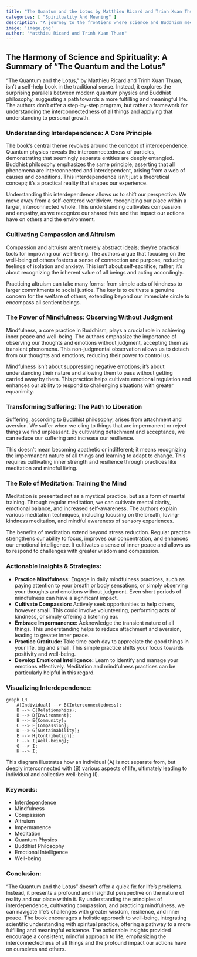 ```yaml
---
title: "The Quantum and the Lotus by Matthieu Ricard and Trinh Xuan Thuan"
categories: [ "Spirituality And Meaning" ]
description: "A journey to the frontiers where science and Buddhism meet"
image: 'image.png'
author: "Matthieu Ricard and Trinh Xuan Thuan"
---
```

## The Harmony of Science and Spirituality: A Summary of "The Quantum and the Lotus"

"The Quantum and the Lotus," by Matthieu Ricard and Trinh Xuan Thuan, isn't a self-help book in the traditional sense. Instead, it explores the surprising parallels between modern quantum physics and Buddhist philosophy, suggesting a path towards a more fulfilling and meaningful life.  The authors don't offer a step-by-step program, but rather a framework for understanding the interconnectedness of all things and applying that understanding to personal growth.

### Understanding Interdependence: A Core Principle

The book's central theme revolves around the concept of interdependence.  Quantum physics reveals the interconnectedness of particles, demonstrating that seemingly separate entities are deeply entangled.  Buddhist philosophy emphasizes the same principle, asserting that all phenomena are interconnected and interdependent, arising from a web of causes and conditions. This interdependence isn't just a theoretical concept; it's a practical reality that shapes our experience.

Understanding this interdependence allows us to shift our perspective. We move away from a self-centered worldview, recognizing our place within a larger, interconnected whole. This understanding cultivates compassion and empathy, as we recognize our shared fate and the impact our actions have on others and the environment.

### Cultivating Compassion and Altruism

Compassion and altruism aren't merely abstract ideals; they're practical tools for improving our well-being. The authors argue that focusing on the well-being of others fosters a sense of connection and purpose, reducing feelings of isolation and anxiety.  This isn't about self-sacrifice; rather, it's about recognizing the inherent value of all beings and acting accordingly.

Practicing altruism can take many forms: from simple acts of kindness to larger commitments to social justice. The key is to cultivate a genuine concern for the welfare of others, extending beyond our immediate circle to encompass all sentient beings.

### The Power of Mindfulness: Observing Without Judgment

Mindfulness, a core practice in Buddhism, plays a crucial role in achieving inner peace and well-being. The authors emphasize the importance of observing our thoughts and emotions without judgment, accepting them as transient phenomena.  This non-judgmental observation allows us to detach from our thoughts and emotions, reducing their power to control us.

Mindfulness isn't about suppressing negative emotions; it's about understanding their nature and allowing them to pass without getting carried away by them.  This practice helps cultivate emotional regulation and enhances our ability to respond to challenging situations with greater equanimity.


### Transforming Suffering: The Path to Liberation

Suffering, according to Buddhist philosophy, arises from attachment and aversion.  We suffer when we cling to things that are impermanent or reject things we find unpleasant.  By cultivating detachment and acceptance, we can reduce our suffering and increase our resilience.

This doesn't mean becoming apathetic or indifferent; it means recognizing the impermanent nature of all things and learning to adapt to change.  This requires cultivating inner strength and resilience through practices like meditation and mindful living.

### The Role of Meditation: Training the Mind

Meditation is presented not as a mystical practice, but as a form of mental training. Through regular meditation, we can cultivate mental clarity, emotional balance, and increased self-awareness.  The authors explain various meditation techniques, including focusing on the breath, loving-kindness meditation, and mindful awareness of sensory experiences.

The benefits of meditation extend beyond stress reduction.  Regular practice strengthens our ability to focus, improves our concentration, and enhances our emotional intelligence.  It cultivates a sense of inner peace and allows us to respond to challenges with greater wisdom and compassion.

###  Actionable Insights & Strategies:

* **Practice Mindfulness:**  Engage in daily mindfulness practices, such as paying attention to your breath or body sensations, or simply observing your thoughts and emotions without judgment.  Even short periods of mindfulness can have a significant impact.
* **Cultivate Compassion:**  Actively seek opportunities to help others, however small. This could involve volunteering, performing acts of kindness, or simply offering a listening ear.
* **Embrace Impermanence:**  Acknowledge the transient nature of all things. This understanding helps to reduce attachment and aversion, leading to greater inner peace.
* **Practice Gratitude:**  Take time each day to appreciate the good things in your life, big and small. This simple practice shifts your focus towards positivity and well-being.
* **Develop Emotional Intelligence:**  Learn to identify and manage your emotions effectively.  Meditation and mindfulness practices can be particularly helpful in this regard.

###  Visualizing Interdependence:

```mermaid
graph LR
    A[Individual] --> B(Interconnectedness);
    B --> C{Relationships};
    B --> D{Environment};
    B --> E{Community};
    C --> F[Compassion];
    D --> G[Sustainability];
    E --> H[Contribution];
    F --> I[Well-being];
    G --> I;
    H --> I;
```

This diagram illustrates how an individual (A) is not separate from, but deeply interconnected with (B) various aspects of life, ultimately leading to individual and collective well-being (I).


### Keywords:

* Interdependence
* Mindfulness
* Compassion
* Altruism
* Impermanence
* Meditation
* Quantum Physics
* Buddhist Philosophy
* Emotional Intelligence
* Well-being


### Conclusion:

"The Quantum and the Lotus" doesn't offer a quick fix for life's problems. Instead, it presents a profound and insightful perspective on the nature of reality and our place within it.  By understanding the principles of interdependence, cultivating compassion, and practicing mindfulness, we can navigate life's challenges with greater wisdom, resilience, and inner peace.  The book encourages a holistic approach to well-being, integrating scientific understanding with spiritual practice, offering a pathway to a more fulfilling and meaningful existence. The actionable insights provided encourage a consistent, mindful approach to life, emphasizing the interconnectedness of all things and the profound impact our actions have on ourselves and others.

